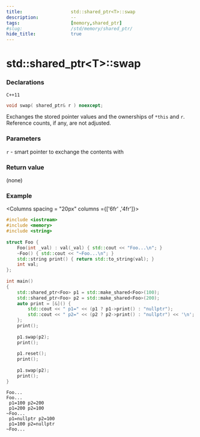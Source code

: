 ```yaml
---
title:                  std::shared_ptr<T>::swap
description:            --
tags:                   [memory,shared_ptr]
#slug:                  /std/memory/shared_ptr/
hide_title:             true
---
```



# std::shared_ptr&lt;T>::swap

### Declarations

`C++11`
```cpp
void swap( shared_ptr& r ) noexcept;
```

Exchanges the stored pointer values and the ownerships of `*this` and `r`. Reference counts, if any, are not adjusted.

### Parameters

`r` - smart pointer to exchange the contents with

### Return value

(none)

### Example

<Columns spacing = "20px" columns ={['6fr' ,'4fr']}>
<div>

```cpp
#include <iostream>
#include <memory>
#include <string>
 
struct Foo {
    Foo(int _val) : val(_val) { std::cout << "Foo...\n"; }
    ~Foo() { std::cout << "~Foo...\n"; }
    std::string print() { return std::to_string(val); }
    int val;
};
 
int main()
{
    std::shared_ptr<Foo> p1 = std::make_shared<Foo>(100);
    std::shared_ptr<Foo> p2 = std::make_shared<Foo>(200);
    auto print = [&]() {
        std::cout << " p1=" << (p1 ? p1->print() : "nullptr");
        std::cout << " p2=" << (p2 ? p2->print() : "nullptr") << '\n';  
    };
    print();
 
    p1.swap(p2);
    print();
 
    p1.reset();
    print();
 
    p1.swap(p2);
    print();   
}
```

</div>

<div>

``` plaintext title="Result"
Foo...
Foo...
 p1=100 p2=200
 p1=200 p2=100
~Foo...
 p1=nullptr p2=100
 p1=100 p2=nullptr
~Foo...
```

</div>
</Columns>